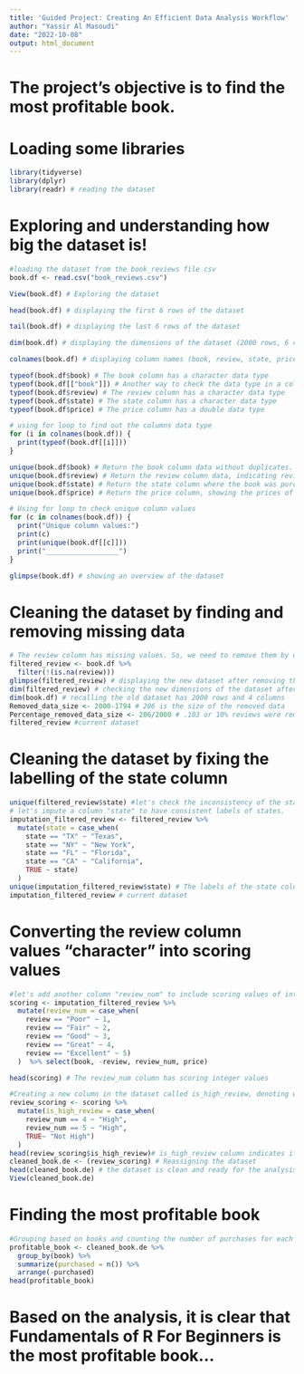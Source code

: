 ```yaml
---
title: 'Guided Project: Creating An Efficient Data Analysis Workflow'
author: "Yassir Al Masoudi"
date: "2022-10-08"
output: html_document
---
```


# The project's objective is to find the most profitable book.

# Loading some libraries 
```r
library(tidyverse)
library(dplyr)  
library(readr) # reading the dataset
```
# Exploring and understanding how big the dataset is!
```r
#loading the dataset from the book_reviews file csv
book.df <- read.csv("book_reviews.csv") 

View(book.df) # Exploring the dataset

head(book.df) # displaying the first 6 rows of the dataset

tail(book.df) # displaying the last 6 rows of the dataset

dim(book.df) # displaying the dimensions of the dataset (2000 rows, 6 columns)

colnames(book.df) # displaying column names (book, review, state, price). 

typeof(book.df$book) # The book column has a character data type
typeof(book.df[["book"]]) # Another way to check the data type in a column
typeof(book.df$review) # The review column has a character data type
typeof(book.df$state) # The state column has a character data type
typeof(book.df$price) # The price column has a double data type

# using for loop to find out the columns data type
for (i in colnames(book.df)) {
  print(typeof(book.df[[i]]))
}

unique(book.df$book) # Return the book column data without duplicates. The book column has the following data: ("R Made Easy","R For Dummies","Secrets Of R For Advanced students","Top 10 Mistakes R Beginners Make", "Fundamentals of R For Beginners"). The book column has not missing values.
unique(book.df$review) # Return the review column data, indicating reviewers' scores. The review column has the following data: ("Excellent","Fair","Poor","Great", NA,"Good"). The review column has missing values.
unique(book.df$state) # Return the state column where the book was purchased. The state column has the following data: ("TX", "NY","FL", "Texas","California"). The state column has no missing values.
unique(book.df$price) # Return the price column, showing the prices of the book. The price column has the following data: (19.99 15.99 50.00 29.99 39.99). The price column has no missing values.

# Using for loop to check unique column values
for (c in colnames(book.df)) {
  print("Unique column values:")
  print(c)
  print(unique(book.df[[c]]))
  print("__________________")
}

glimpse(book.df) # showing an overview of the dataset
```
# Cleaning the dataset by finding and removing missing data
```r
# The review column has missing values. So, we need to remove them by using the filter, !, & is.na functions.
filtered_review <- book.df %>%
  filter(!(is.na(review)))
glimpse(filtered_review) # displaying the new dataset after removing the missing data
dim(filtered_review) # checking the new dimensions of the dataset after removing the missing data. The new dataset has 1794 rows and 4 columns
dim(book.df) # recalling the old dataset has 2000 rows and 4 columns
Removed_data_size <- 2000-1794 # 206 is the size of the removed data
Percentage_removed_data_size <- 206/2000 # .103 or 10% reviews were removed from the original data. The 10% won't affect the findings of any calculations we end up doing!
filtered_review #current dataset
```
# Cleaning the dataset by fixing the labelling of the state column
```r
unique(filtered_review$state) #let's check the inconsistency of the state column values
# let's impute a column "state" to have consistent labels of states.
imputation_filtered_review <- filtered_review %>%
  mutate(state = case_when(
    state == "TX" ~ "Texas",
    state == "NY" ~ "New York",
    state == "FL" ~ "Florida",
    state == "CA" ~ "California",
    TRUE ~ state)
  )
unique(imputation_filtered_review$state) # The labels of the state column values are now consistent after imputing a new state column
imputation_filtered_review # current dataset
```
# Converting the review column values "character" into scoring values
```r
#let's add another column "review_num" to include scoring values of integer types
scoring <- imputation_filtered_review %>%
  mutate(review_num = case_when(
    review == "Poor" ~ 1,
    review == "Fair" ~ 2,
    review == "Good" ~ 3,
    review == "Great" ~ 4,
    review == "Excellent" ~ 5)
  )  %>% select(book, -review, review_num, price)

head(scoring) # The review_num column has scoring integer values

#Creating a new column in the dataset called is_high_review, denoting whether or not the review has a high score or not 
review_scoring <- scoring %>%
  mutate(is_high_review = case_when(
    review_num == 4 ~ "High",
    review_num == 5 ~ "High",
    TRUE~ "Not High") 
  )
head(review_scoring$is_high_review)# is_high_review column indicates if score is high or not
cleaned_book.de <- (review_scoring) # Reassigning the dataset
head(cleaned_book.de) # the dataset is clean and ready for the analysis
View(cleaned_book.de)
```
# Finding the most profitable book
```r
#Grouping based on books and counting the number of purchases for each book
profitable_book <- cleaned_book.de %>%
  group_by(book) %>%
  summarize(purchased = n()) %>%
  arrange(-purchased)
head(profitable_book)
```
# Based on the analysis, it is clear that **Fundamentals of R For Beginners** is the most profitable book...  

